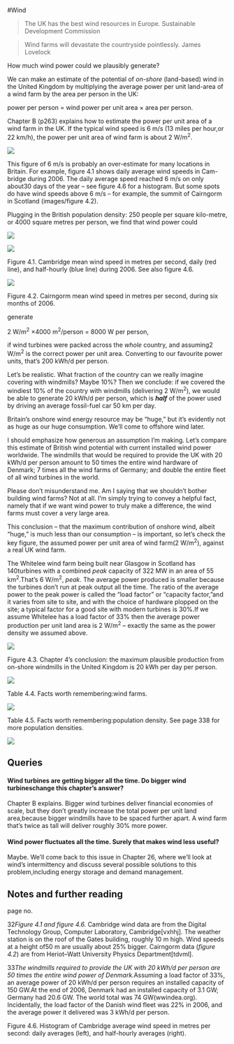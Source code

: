 #Wind

> The UK has the best wind resources in Europe. Sustainable Development
> Commission

> Wind farms will devastate the countryside pointlessly. James Lovelock

How much wind power could we plausibly generate?

We can make an estimate of the potential of *on-shore* (land-based)
wind in the United Kingdom by multiplying the average power per unit
land-area of a wind farm by the area per person in the UK:

power per person = wind power per unit area × area per person.

Chapter B (p263) explains how to estimate the power per unit area of
a wind farm in the UK. If the typical wind speed is 6 m/s (13 miles per
hour,or 22 km/h), the power per unit area of wind farm is about 2
W/m^2^.

![](images/figure25.png)

This figure of 6 m/s is probably an over-estimate for many locations
in Britain. For example, figure 4.1 shows daily average wind speeds in
Cam-bridge during 2006. The daily average speed reached 6 m/s on only
about30 days of the year – see figure 4.6 for a histogram. But some
spots do have wind speeds above 6 m/s – for example, the summit of
Cairngorm in Scotland (images/figure 4.2).

Plugging in the British population density: 250 people per square
kilo-metre, or 4000 square metres per person, we find that wind power
could

![](images/figure26.png)

![](images/figure333.png)

Figure 4.1. Cambridge mean wind speed in metres per second, daily (red
line), and half-hourly (blue line) during 2006. See also figure 4.6.

![](images/figure400.png)

Figure 4.2. Cairngorm mean wind speed in metres per second, during six
months of 2006.

generate

2 W/m^2^ ×4000 m^2^/person = 8000 W per person,

if wind turbines were packed across the *whole* country, and assuming2
W/m^2^ is the correct power per unit area. Converting to our
favourite power units, that’s 200 kWh/d per person.

Let’s be realistic. What fraction of the country can we really
imagine covering with windmills? Maybe 10%? Then we conclude: if we
covered the windiest 10% of the country with windmills (delivering 2
W/m^2^), we would be able to generate 20 kWh/d per person, which is
***half*** of the power used by driving an average fossil-fuel car 50 km
per day.

Britain’s onshore wind energy resource may be “huge,” but it’s
evidently not as huge as our huge consumption. We’ll come to offshore
wind later.

I should emphasize how generous an assumption I’m making. Let’s compare
this estimate of British wind potential with current installed wind power
worldwide. The windmills that would be required to provide the UK with 20
kWh/d per person amount to 50 times the entire wind hardware of Denmark;
7 times all the wind farms of Germany; and double the entire fleet of all
wind turbines in the world.

Please don’t misunderstand me. Am I saying that we shouldn’t
bother building wind farms? Not at all. I’m simply trying to convey a
helpful fact, namely that if we want wind power to truly make a
difference, the wind farms must cover a very large area.

This conclusion – that the maximum contribution of onshore wind, albeit
“huge,” is much less than our consumption – is important, so let’s check
the key figure, the assumed power per unit area of wind farm(2 W/m^2^),
against a real UK wind farm.

The Whitelee wind farm being built near Glasgow in Scotland has
140turbines with a combined *peak* capacity of 322 MW in an area of 55
km^2^.That’s 6 W/m^2^, *peak*. The average power produced is smaller
because the turbines don’t run at peak output all the time. The ratio of
the average power to the peak power is called the “load factor” or
“capacity factor,”and it varies from site to site, and with the choice
of hardware plopped on the site; a typical factor for a good site with
modern turbines is 30%.If we assume Whitelee has a load factor of 33%
then the average power production per unit land area is 2 W/m^2^ –
exactly the same as the power density we assumed above.

![](images/figure27.png)

Figure 4.3. Chapter 4’s conclusion: the maximum plausible production
from on-shore windmills in the United Kingdom is 20 kWh per day per
person.

![](images/figure401.png)

Table 4.4. Facts worth remembering:wind farms.

![](images/figure402.png)

Table 4.5. Facts worth remembering:population density. See page 338
for more population densities.

![](images/figure28.png)

Queries
-------

#### Wind turbines are getting bigger all the time. Do bigger wind turbineschange this chapter’s answer?

Chapter B explains. Bigger wind turbines deliver financial economies of
scale, but they don’t greatly increase the total power per unit land
area,because bigger windmills have to be spaced further apart. A wind
farm that’s twice as tall will deliver roughly 30% more power.

#### Wind power fluctuates all the time. Surely that makes wind less useful?

Maybe. We’ll come back to this issue in Chapter 26, where we’ll look at
wind’s intermittency and discuss several possible solutions to this
problem,including energy storage and demand management.

Notes and further reading
-------------------------

page no.

32*Figure 4.1 and figure 4.6.* Cambridge wind data are from the Digital
Technology Group, Computer Laboratory, Cambridge[vxhhj]. The weather
station is on the roof of the Gates building, roughly 10 m high. Wind
speeds at a height of50 m are usually about 25% bigger. Cairngorm data
(*figure 4.2*) are from Heriot–Watt University Physics
Department[tdvml].

33*The windmills required to provide the UK with 20 kWh/d per person are
50 times the entire wind power of Denmark.*Assuming a load factor of
33%, an average power of 20 kWh/d per person requires an installed
capacity of 150 GW.At the end of 2006, Denmark had an installed capacity
of 3.1 GW; Germany had 20.6 GW. The world total was 74 GW(wwindea.org).
Incidentally, the load factor of the Danish wind fleet was 22% in 2006,
and the average power it delivered was 3 kWh/d per person.

Figure 4.6. Histogram of Cambridge average wind speed in metres
per second: daily averages (left), and half-hourly averages (right).

